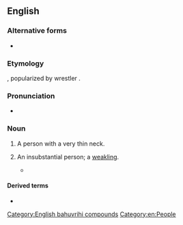 {{also|pencilneck}}
==English==

===Alternative forms===
* {{alter|en|pencilneck|pencil neck}}

===Etymology===
{{compound|en|pencil|neck}}, popularized by wrestler {{w|Freddie Blassie}}.

===Pronunciation===
* {{audio|en|En-au-pencil-neck.ogg|Audio (AU)}}

===Noun===
{{en-noun|head=[[pencil]]-[[neck]]}}

# {{lb|en|informal}} A person with a very thin neck.
# {{lb|en|idiomatic|US|pejorative}} An insubstantial person; a [[weakling]].
#: {{ux|en|That '''pencil-neck''' from systems isn't going tell me what I can't do.}}
#* {{quote-song|en|year=1977|title=Pencil Neck Geek|author=Pete Cicero; Martin Margulies|artist={{w|Freddie Blassie}} & The Geekettes|passage=Mom said, “Sell it to the circus, what the heck.” / Dad said, “Nope, this one's a '''pencil neck''' / And if there's one thing lower than a side show freak / It's a grit eatin', scum suckin', '''pencil neck''' geek.”}}

====Derived terms====
* {{l|en|pencil-necked}}

[[Category:English bahuvrihi compounds]]
[[Category:en:People]]